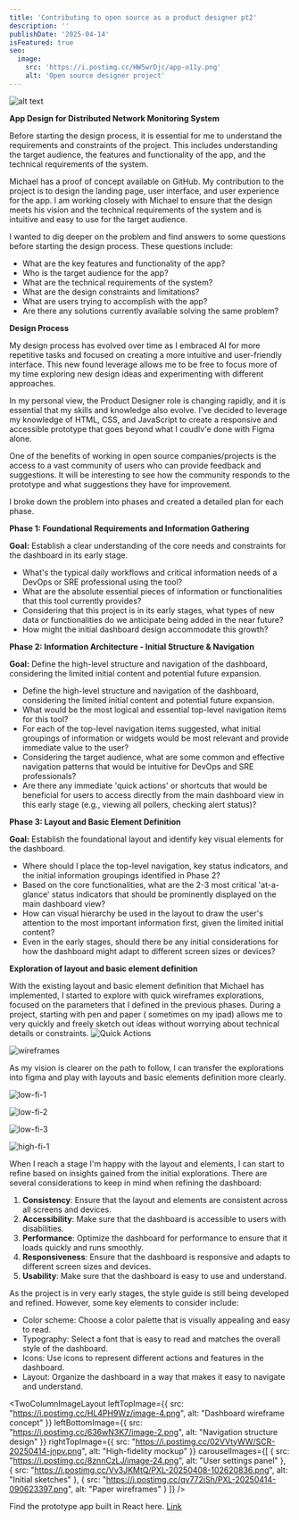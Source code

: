 ```yaml
---
title: 'Contributing to open source as a product designer pt2'
description: ''
publishDate: '2025-04-14'
isFeatured: true
seo:
  image:
    src: 'https://i.postimg.cc/HW5wrDjc/app-o11y.png'
    alt: 'Open source designer project'
---
```



![alt text](https://i.postimg.cc/Kv19DsCP/SCR-20250430-qnjh.png)

**App Design for Distributed Network Monitoring System**

Before starting the design process, it is essential for me to understand the requirements and constraints of the project. This includes understanding the target audience, the features and functionality of the app, and the technical requirements of the system.

Michael has a proof of concept available on GitHub. My contribution to the project is to design the landing page, user interface, and user experience for the app. I am working closely with Michael to ensure that the design meets his vision and the technical requirements of the system and is intuitive and easy to use for the target audience.

I wanted to dig deeper on the problem and find answers to some questions before starting the design process. These questions include:

- What are the key features and functionality of the app?
- Who is the target audience for the app?
- What are the technical requirements of the system?
- What are the design constraints and limitations?
- What are users trying to accomplish with the app?
- Are there any solutions currently available solving the same problem?

**Design Process**

My design process has evolved over time as I embraced AI for more repetitive tasks and focused on creating a more intuitive and user-friendly interface. This new found leverage allows me to be free to focus more of my time exploring new design ideas and experimenting with different approaches.


In my personal view, the Product Designer role is changing rapidly, and it is essential that my skills and knowledge also evolve. I've decided to leverage my knowledge of HTML, CSS, and JavaScript to create a responsive and accessible prototype that goes beyond what I coudlv'e done with Figma alone.

One of the benefits of working in open source companies/projects is the access to a vast community of users who can provide feedback and suggestions. It will be interesting to see how the community responds to the prototype and what suggestions they have for improvement.

I broke down the problem into phases and created a detailed plan for each phase.

**Phase 1: Foundational Requirements and Information Gathering**

**Goal:** Establish a clear understanding of the core needs and constraints for the dashboard in its early stage.
- What's the typical daily workflows and critical information needs of a DevOps or SRE professional using the tool?
- What are the absolute essential pieces of information or functionalities that this tool currently provides?
- Considering that this project is in its early stages, what types of new data or functionalities do we anticipate being added in the near future?
- How might the initial dashboard design accommodate this growth?

**Phase 2: Information Architecture - Initial Structure & Navigation**

**Goal:** Define the high-level structure and navigation of the dashboard, considering the limited initial content and potential future expansion.
- Define the high-level structure and navigation of the dashboard, considering the limited initial content and potential future expansion.
- What would be the most logical and essential top-level navigation items for this tool?
- For each of the top-level navigation items suggested, what initial groupings of information or widgets would be most relevant and provide immediate value to the user?
- Considering the target audience, what are some common and effective navigation patterns that would be intuitive for DevOps and SRE professionals?
- Are there any immediate 'quick actions' or shortcuts that would be beneficial for users to access directly from the main dashboard view in this early stage (e.g., viewing all pollers, checking alert status)?

**Phase 3: Layout and Basic Element Definition**

**Goal:** Establish the foundational layout and identify key visual elements for the dashboard.
- Where should I place the top-level navigation, key status indicators, and the initial information groupings identified in Phase 2?
- Based on the core functionalities, what are the 2-3 most critical 'at-a-glance' status indicators that should be prominently displayed on the main dashboard view?
- How can visual hierarchy be used in the layout to draw the user's attention to the most important information first, given the limited initial content?
- Even in the early stages, should there be any initial considerations for how the dashboard might adapt to different screen sizes or devices?

**Exploration of layout and basic element definition**

With the existing layout and basic element definition that Michael has implemented, I started to explore with quick wireframes explorations, focused on the parameters that I defined in the previous phases. During a project, starting with pen and paper ( sometimes on my ipad) allows me to very quickly and freely sketch out ideas without worrying about technical details or constraints.
![Quick Actions](https://i.postimg.cc/Vv3JKMtQ/PXL-20250408-102620836.png)

![wireframes](https://i.postimg.cc/qv772jSh/PXL-20250414-090623397.png)

As my vision is clearer on the path to follow, I can transfer the explorations into figma and play with layouts and basic elements definition more clearly.

![low-fi-1](https://i.postimg.cc/HL4PH9Wz/image-4.png)

![low-fi-2](https://i.postimg.cc/636wN3K7/image-2.png)

![low-fi-3](https://i.postimg.cc/8znnCzLJ/image-24.png)

![high-fi-1](https://i.postimg.cc/02VVtyWW/SCR-20250414-jnpv.png)

When I reach a stage I'm happy with the layout and elements, I can start to refine based on insights gained from the initial explorations. There are several considerations to keep in mind when refining the dashboard:

1. **Consistency**: Ensure that the layout and elements are consistent across all screens and devices.
2. **Accessibility**: Make sure that the dashboard is accessible to users with disabilities.
3. **Performance**: Optimize the dashboard for performance to ensure that it loads quickly and runs smoothly.
4. **Responsiveness**: Ensure that the dashboard is responsive and adapts to different screen sizes and devices.
5. **Usability**: Make sure that the dashboard is easy to use and understand.

As the project is in very early stages, the style guide is still being developed and refined. However, some key elements to consider include:

- Color scheme: Choose a color palette that is visually appealing and easy to read.
- Typography: Select a font that is easy to read and matches the overall style of the dashboard.
- Icons: Use icons to represent different actions and features in the dashboard.
- Layout: Organize the dashboard in a way that makes it easy to navigate and understand.

<TwoColumnImageLayout
  leftTopImage={{ src: "https://i.postimg.cc/HL4PH9Wz/image-4.png", alt: "Dashboard wireframe concept" }}
  leftBottomImage={{ src: "https://i.postimg.cc/636wN3K7/image-2.png", alt: "Navigation structure design" }}
  rightTopImage={{ src: "https://i.postimg.cc/02VVtyWW/SCR-20250414-jnpv.png", alt: "High-fidelity mockup" }}
  carouselImages={[
    { src: "https://i.postimg.cc/8znnCzLJ/image-24.png", alt: "User settings panel" },
    { src: "https://i.postimg.cc/Vv3JKMtQ/PXL-20250408-102620836.png", alt: "Initial sketches" },
    { src: "https://i.postimg.cc/qv772jSh/PXL-20250414-090623397.png", alt: "Paper wireframes" }
  ]}
/>

Find the prototype app built in React here. [Link](https://storied-semolina-e5286f.netlify.app/)